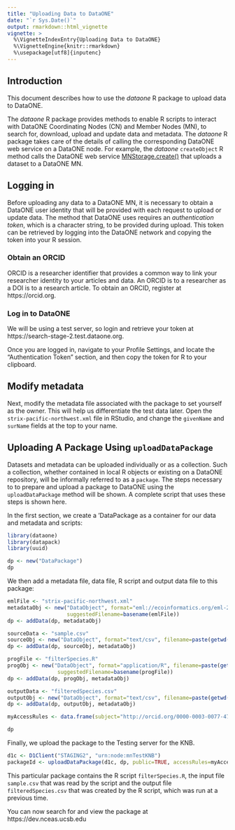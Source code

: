 ```yaml
---
title: "Uploading Data to DataONE"
date: "`r Sys.Date()`"
output: rmarkdown::html_vignette
vignette: >
  %\VignetteIndexEntry{Uploading Data to DataONE}
  %\VignetteEngine{knitr::rmarkdown}
  %\usepackage[utf8]{inputenc}
---
```


## Introduction
  
This document describes how to use the *dataone* R package to upload data to DataONE.

The *dataone* R package provides methods to enable R scripts to interact with DataONE Coordinating Nodes (CN) and Member Nodes (MN), to search for, download, upload and update data and metadata. The *dataone* R package takes care of 
the details of calling the  corresponding DataONE web service on a DataONE node. For example, the *dataone* 
`createObject` R method calls the DataONE web service [MNStorage.create()](https://purl.dataone.org/architecture/apis/MN_APIs.html#MNStorage.create) that uploads a dataset to a DataONE MN. 

## Logging in
Before uploading any data to a DataONE MN, it is necessary to obtain a DataONE user identity that will
be provided with each request to upload or update data. The method that DataONE uses
requires an *authentication token*, which is a character string, to be provided during upload. This token can be retrieved by logging into the DataONE network and copying the token into your R session.  

### Obtain an ORCID
ORCID is a researcher identifier that provides a common way to link your researcher identity to your articles and data.  An ORCID is to a researcher as a DOI is to a research article.  To obtain an ORCID, register at https://orcid.org.

### Log in to DataONE
We will be using a test server, so login and retrieve your token at https://search-stage-2.test.dataone.org.

Once you are logged in, navigate to your Profile Settings, and locate the "Authentication Token" section, and then copy the token for R to your clipboard.

## Modify metadata
Next, modify the metadata file associated with the package to set yourself as the owner.  This will help us differentiate the test data later.  Open the `strix-pacific-northwest.xml` file in RStudio, and change the `givenName` and `surName` fields at the top to your name.

## Uploading A Package Using `uploadDataPackage`
Datasets and metadata can be uploaded individually or as a collection. Such a collection, whether contained in local 
R objects or existing on a DataONE repository, will be informally referred to as a `package`. The steps necessary to
to prepare and upload a package to DataONE using the `uploadDataPackage` method 
will be shown. A complete script that uses these steps is shown here.

In the first section, we create a 'DataPackage as a container for our data and metadata and scripts:

```r
library(dataone)
library(datapack)
library(uuid)

dp <- new("DataPackage")
dp
```

We then add a metadata file, data file, R script and output data file to this package:
```r
emlFile <- "strix-pacific-northwest.xml"
metadataObj <- new("DataObject", format="eml://ecoinformatics.org/eml-2.1.1", filename=paste(getwd(), emlFile, sep="/"),
                   suggestedFilename=basename(emlFile))
dp <- addData(dp, metadataObj)

sourceData <- "sample.csv"
sourceObj <- new("DataObject", format="text/csv", filename=paste(getwd(), sourceData, sep="/"), suggestedFilename=basename(sourceData))
dp <- addData(dp, sourceObj, metadataObj)

progFile <- "filterSpecies.R"
progObj <- new("DataObject", format="application/R", filename=paste(getwd(), progFile, sep="/"), mediaType="text/x-rsrc",
                suggestedFilename=basename(progFile))
dp <- addData(dp, progObj, metadataObj)

outputData <- "filteredSpecies.csv"
outputObj <- new("DataObject", format="text/csv", filename=paste(getwd(), outputData, sep="/"), suggestedFilename=basename(outputData))
dp <- addData(dp, outputObj, metadataObj)

myAccessRules <- data.frame(subject="http://orcid.org/0000-0003-0077-4738", permission="changePermission") 

dp
```

Finally, we upload the package to the Testing server for the KNB.
```r
d1c <- D1Client("STAGING2", "urn:node:mnTestKNB")
packageId <- uploadDataPackage(d1c, dp, public=TRUE, accessRules=myAccessRules, quiet=FALSE)
```

This particular package contains the R script `filterSpecies.R`, the input file `sample.csv` that was read by
the script and the output file `filteredSpecies.csv` that was created by the R script, which was run at a
previous time.  

You can now search for and view the package at https://dev.nceas.ucsb.edu
